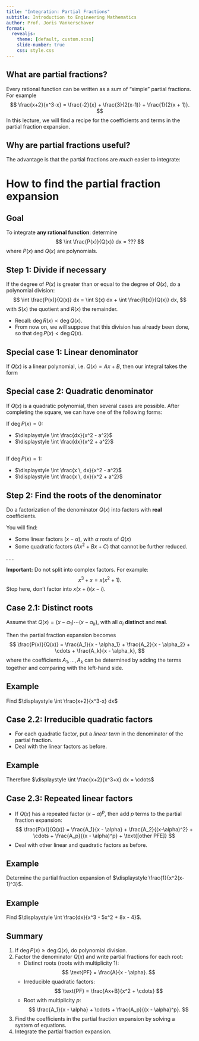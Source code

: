 ```yaml
---
title: "Integration: Partial Fractions"
subtitle: Introduction to Engineering Mathematics
author: Prof. Joris Vankerschaver
format:
  revealjs:
    theme: [default, custom.scss]
    slide-number: true
    css: style.css
---
```


## What are partial fractions?

Every rational function can be written as a sum of "simple" partial fractions. For example
$$
    \frac{x+2}{x^3-x} = \frac{-2}{x} + \frac{3}{2(x-1)} + \frac{1}{2(x + 1)}.
$$
In this lecture, we will find a recipe for the coefficients and terms in the partial fraction expansion.

## Why are partial fractions useful? 

The advantage is that the partial fractions are *much* easier to integrate:
\begin{align*}
    \int \frac{x+2}{x^3-x} dx & = - 2\int \frac{dx}{x} + \frac{3}{2} \int \frac{dx}{x-1} + \frac{1}{2} \int \frac{dx}{x + 1} \\
        & = -2 \ln |x| + \frac{3}{2} \ln |x-1| + \frac{1}{2} \ln |x+1| + C.
\end{align*}

# How to find the partial fraction expansion

## Goal

To integrate **any rational function**: determine
$$
    \int \frac{P(x)}{Q(x)} dx = ???
$$
where $P(x)$ and $Q(x)$ are polynomials.

## Step 1: Divide if necessary

If the degree of $P(x)$ is greater than or equal to the degree of $Q(x)$, do a polynomial division:
$$
    \int \frac{P(x)}{Q(x)} dx = \int S(x) dx + \int \frac{R(x)}{Q(x)} dx,
$$
with $S(x)$ the quotient and $R(x)$ the remainder.

- Recall: $\deg R(x) < \deg Q(x)$.
- From now on, we will suppose that this division has already been done, so that $\deg P(x) < \deg Q(x)$.

## Special case 1: Linear denominator

If $Q(x)$ is a linear polynomial, i.e. $Q(x) = Ax + B$, then our integral takes the form
\begin{align*}
    \int \frac{P(x)}{Q(x)} dx & = \int \frac{K}{Ax + B} dx \\
        & = \cdots
\end{align*}

## Special case 2: Quadratic denominator

If $Q(x)$ is a quadratic polynomial, then several cases are possible. After completing the square, we can have one of the following forms:

If $\deg P(x) = 0$:

- $\displaystyle \int \frac{dx}{x^2 - a^2}$
- $\displaystyle \int \frac{dx}{x^2 + a^2}$

##

If $\deg P(x) = 1$:

- $\displaystyle \int \frac{x \, dx}{x^2 - a^2}$
- $\displaystyle \int \frac{x \, dx}{x^2 + a^2}$


## Step 2: Find the roots of the denominator

Do a factorization of the denominator $Q(x)$ into factors with **real** coefficients.

You will find:

- Some linear factors $(x - \alpha)$, with $\alpha$ roots of $Q(x)$
- Some quadratic factors $(Ax^2 + Bx + C)$ that cannot be further reduced.

. . .

**Important:** Do not split into complex factors. For example:
$$
    x^3 + x = x(x^2 + 1).
$$
Stop here, don't factor into $x(x+i)(x-i)$.

## Case 2.1: Distinct roots

Assume that $Q(x) = (x - \alpha_1) \cdots (x - \alpha_k)$, with all $\alpha_i$ **distinct** and **real**.

Then the partial fraction expansion becomes
$$
    \frac{P(x)}{Q(x)} = \frac{A_1}{x - \alpha_1} + \frac{A_2}{x - \alpha_2} + \cdots + \frac{A_k}{x - \alpha_k},
$$
where the coefficients $A_1, \ldots, A_k$  can be determined by adding the terms together and comparing with the left-hand side.

## Example

Find $\displaystyle \int \frac{x+2}{x^3-x} dx$

## Case 2.2: Irreducible quadratic factors

- For each quadratic factor, put a *linear term* in the denominator of the partial fraction.
- Deal with the linear factors as before.

## Example

\begin{align*}
    \frac{x+2}{x^3+x} & = \frac{x + 2}{x(x^2 + 1)} \\
        & = \frac{A}{x} + \frac{Bx + C}{x^2 + 1} \\
        & = \cdots
\end{align*}

Therefore $\displaystyle \int \frac{x+2}{x^3+x} dx = \cdots$

## Case 2.3: Repeated linear factors

- If $Q(x)$ has a repeated factor $(x - \alpha)^p$, then add $p$ terms to the partial fraction expansion:
$$
    \frac{P(x)}{Q(x)} = \frac{A_1}{x - \alpha} + \frac{A_2}{(x-\alpha)^2} + \cdots + \frac{A_p}{(x - \alpha)^p} + \text{[other PFE]}
$$
- Deal with other linear and quadratic factors as before.

## Example

Determine the partial fraction expansion of $\displaystyle \frac{1}{x^2(x-1)^3}$.

## Example

Find $\displaystyle \int \frac{dx}{x^3 - 5x^2 + 8x - 4}$.

## Summary {.smaller}

1. If $\deg P(x) \ge \deg Q(x)$, do polynomial division.
2. Factor the denominator $Q(x)$ and write partial fractions for each root:
   - Distinct roots (roots with multiplicity 1):
     $$
        \text{PF} = \frac{A}{x - \alpha}.
     $$
   - Irreducible quadratic factors:
     $$
        \text{PF} = \frac{Ax+B}{x^2 + \cdots}
     $$
   - Root with multiplicity $p$:
     $$
        \frac{A_1}{x - \alpha} + \cdots + \frac{A_p}{(x - \alpha)^p}.
     $$
3. Find the coefficients in the partial fraction expansion by solving a system of equations.
4. Integrate the partial fraction expansion.
